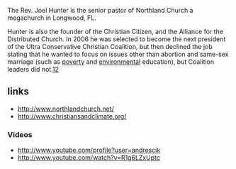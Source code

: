 The Rev. Joel Hunter is the senior pastor of Northland Church a megachurch in Longwood, FL.

Hunter is also the founder of the Christian Citizen, and the Alliance for the Distributed Church. In 2006 he was selected to become the next president of the Ultra Conservative Christian Coalition, but then declined the job stating that he wanted to focus on issues other than abortion and same-sex marriage (such as [[poverty]] and [[environmental]] education), but Coalition leaders did not.[http://grist.org/news/maindish/2006/12/20/hunter/][http://www.huffingtonpost.com/david-roberts/an-interview-with-rev-jo_b_36810.html]

==links==
*http://www.northlandchurch.net/
*http://www.christiansandclimate.org/

===Videos===

*http://www.youtube.com/profile?user=andrescik
*http://www.youtube.com/watch?v=R1g6LZxUptc
{{catneeded}}